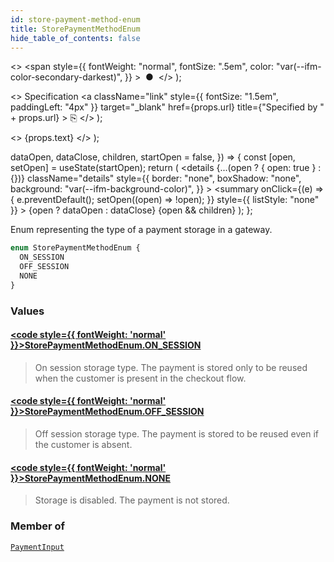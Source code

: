 ```yaml
---
id: store-payment-method-enum
title: StorePaymentMethodEnum
hide_table_of_contents: false
---
```


  <>
    <span
      style={{
        fontWeight: "normal",
        fontSize: ".5em",
        color: "var(--ifm-color-secondary-darkest)",
      }}
    >
      &nbsp;●&nbsp;
    </span>
  </>
);

  <>
    Specification
    <a
      className="link"
      style={{ fontSize: "1.5em", paddingLeft: "4px" }}
      target="\_blank"
      href={props.url}
      title={"Specified by " + props.url}
    >
      ⎘
    </a>
  </>
);

  <>
    <span className={props.class}>{props.text}</span>
  </>
);


  dataOpen,
  dataClose,
  children,
  startOpen = false,
}) => {
  const [open, setOpen] = useState(startOpen);
  return (
    <details
      {...(open ? { open: true } : {})}
      className="details"
      style={{
        border: "none",
        boxShadow: "none",
        background: "var(--ifm-background-color)",
      }}
    >
      <summary
        onClick={(e) => {
          e.preventDefault();
          setOpen((open) => !open);
        }}
        style={{ listStyle: "none" }}
      >
        {open ? dataOpen : dataClose}
      </summary>
      {open && children}
    </details>
  );
};

Enum representing the type of a payment storage in a gateway.

```graphql
enum StorePaymentMethodEnum {
  ON_SESSION
  OFF_SESSION
  NONE
}
```

### Values

#### [<code style={{ fontWeight: 'normal' }}>StorePaymentMethodEnum.<b>ON_SESSION</b></code>](#)

> On session storage type. The payment is stored only to be reused when the customer is present in the checkout flow.

#### [<code style={{ fontWeight: 'normal' }}>StorePaymentMethodEnum.<b>OFF_SESSION</b></code>](#)

> Off session storage type. The payment is stored to be reused even if the customer is absent.

#### [<code style={{ fontWeight: 'normal' }}>StorePaymentMethodEnum.<b>NONE</b></code>](#)

> Storage is disabled. The payment is not stored.

### Member of

[`PaymentInput`](../../../api-reference/payments/inputs/payment-input) <Badge class="badge badge--secondary" text="input"/>
